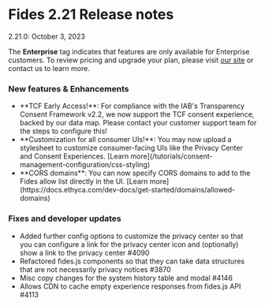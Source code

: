 
# Fides 2.21 Release notes
2.21.0: October 3, 2023

<Callout emoji="" type="info">The **Enterprise** tag indicates that features are only available for Enterprise customers. To review pricing and upgrade your plan, please visit [our site](https://ethyca.com/pricing) or contact us to learn more. </Callout>


### New features & Enhancements 
- <div class="enterprise"/> **TCF Early Access!**: For compliance with the IAB's Transparency Consent Framework v2.2, we now support the TCF consent experience, backed by our data map. Please contact your customer support team for the steps to configure this!
- <div class="enterprise"/> **Customization for all consumer UIs!**: You may now upload a stylesheet to customize consumer-facing UIs like the Privacy Center and Consent Experiences. [Learn more](/tutorials/consent-management-configuration/css-styling)
- <div class="enterprise"/> **CORS domains**: You can now specify CORS domains to add to the Fides allow list directly in the UI. [Learn more](https://docs.ethyca.com/dev-docs/get-started/domains/allowed-domains)


### Fixes and developer updates 
- Added further config options to customize the privacy center so that you can configure a link for the privacy center icon and (optionally) show a link to the privacy center #4090
- Refactored fides.js components so that they can take data structures that are not necessarily privacy notices #3870
- Misc copy changes for the system history table and modal #4146
- Allows CDN to cache empty experience responses from fides.js API #4113

